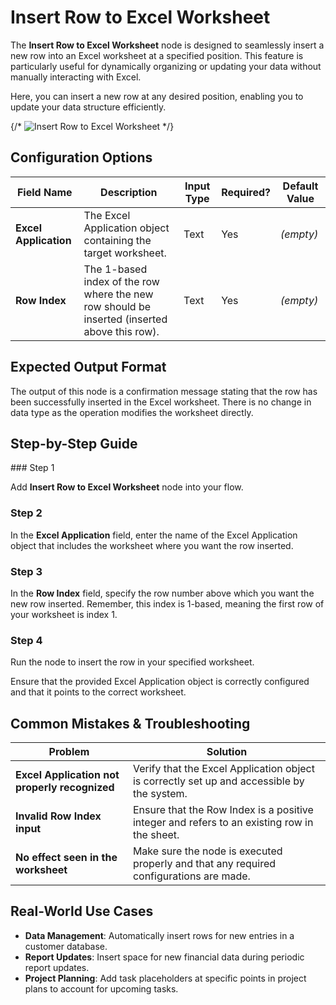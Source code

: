 
# Insert Row to Excel Worksheet

The **Insert Row to Excel Worksheet** node is designed to seamlessly insert a new row into an Excel worksheet at a specified position. This feature is particularly useful for dynamically organizing or updating your data without manually interacting with Excel.

Here, you can insert a new row at any desired position, enabling you to update your data structure efficiently.

{/* ![Insert Row to Excel Worksheet](./insert-row-to-excel-worksheet.png) */}

## Configuration Options

| Field Name            | Description                                                                                  | Input Type | Required? | Default Value |
| --------------------- | -------------------------------------------------------------------------------------------- | ---------- | --------- | ------------- |
| **Excel Application** | The Excel Application object containing the target worksheet.                                | Text       | Yes       | _(empty)_     |
| **Row Index**         | The 1-based index of the row where the new row should be inserted (inserted above this row). | Text       | Yes       | _(empty)_     |

## Expected Output Format

The output of this node is a confirmation message stating that the row has been successfully inserted in the Excel worksheet. There is no change in data type as the operation modifies the worksheet directly.

## Step-by-Step Guide

<Steps>
### Step 1

Add **Insert Row to Excel Worksheet** node into your flow.

### Step 2

In the **Excel Application** field, enter the name of the Excel Application object that includes the worksheet where you want the row inserted.

### Step 3

In the **Row Index** field, specify the row number above which you want the new row inserted. Remember, this index is 1-based, meaning the first row of your worksheet is index 1.

### Step 4

Run the node to insert the row in your specified worksheet.

</Steps>

<Callout type="info" title="Tip">
  Ensure that the provided Excel Application object is correctly configured and
  that it points to the correct worksheet.
</Callout>

## Common Mistakes & Troubleshooting

| Problem                                       | Solution                                                                                    |
| --------------------------------------------- | ------------------------------------------------------------------------------------------- |
| **Excel Application not properly recognized** | Verify that the Excel Application object is correctly set up and accessible by the system.  |
| **Invalid Row Index input**                   | Ensure that the Row Index is a positive integer and refers to an existing row in the sheet. |
| **No effect seen in the worksheet**           | Make sure the node is executed properly and that any required configurations are made.      |

## Real-World Use Cases

- **Data Management**: Automatically insert rows for new entries in a customer database.
- **Report Updates**: Insert space for new financial data during periodic report updates.
- **Project Planning**: Add task placeholders at specific points in project plans to account for upcoming tasks.
